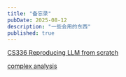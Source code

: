 ```yaml
---
title: "备忘录"
pubDate: 2025-08-12
description: "一些会用的东西"
published: true
---
```


[CS336 Reproducing LLM from scratch](https://www.heywhale.com/mw/project/689709e023583639fc675b5c)

[complex analysis](https://zhangshenxing.github.io/teaching/%E5%A4%8D%E5%8F%98%E5%87%BD%E6%95%B0%E4%B8%8E%E7%A7%AF%E5%88%86%E5%8F%98%E6%8D%A2/chapter/1.pdf)


